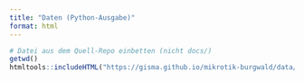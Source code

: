 ```yaml
---
title: "Daten (Python-Ausgabe)"
format: html
---
```


```r
# Datei aus dem Quell-Repo einbetten (nicht docs/) 
getwd()
htmltools::includeHTML("https://gisma.github.io/mikrotik-burgwald/data/data.html")

```
